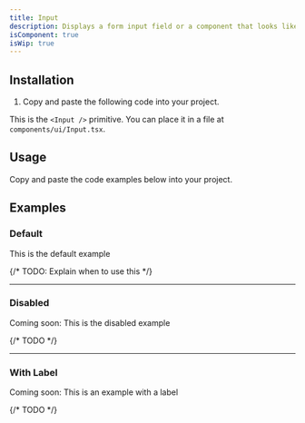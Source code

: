 ```yaml
---
title: Input
description: Displays a form input field or a component that looks like an input field.
isComponent: true
isWip: true
---
```


## Installation

1. Copy and paste the following code into your project.

This is the `<Input />` primitive. You can place it in a file at `components/ui/Input.tsx`.

## Usage

Copy and paste the code examples below into your project.

<ComponentSource src="../../packages/ui/src/Input.tsx" />

## Examples

### Default

This is the default example

{/* TODO: Explain when to use this */}

<ComponentExample src="/components/examples/input/default.tsx">
  <InputDefault />
</ComponentExample>

---

### Disabled

Coming soon: This is the disabled example

{/* TODO */}

---

### With Label

Coming soon: This is an example with a label

{/* TODO */}
